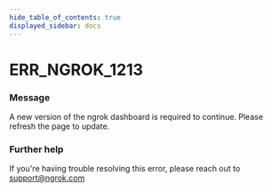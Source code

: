 ```yaml
---
hide_table_of_contents: true
displayed_sidebar: docs
---
```



# ERR_NGROK_1213

### Message

A new version of the ngrok dashboard is required to continue. Please refresh the page to update.

<ErrorDetails error="err_ngrok_1213" />

### Further help

If you're having trouble resolving this error, please reach out to [support@ngrok.com](mailto:support@ngrok.com?subject=Help%20with%20ERR_NGROK_1213)

